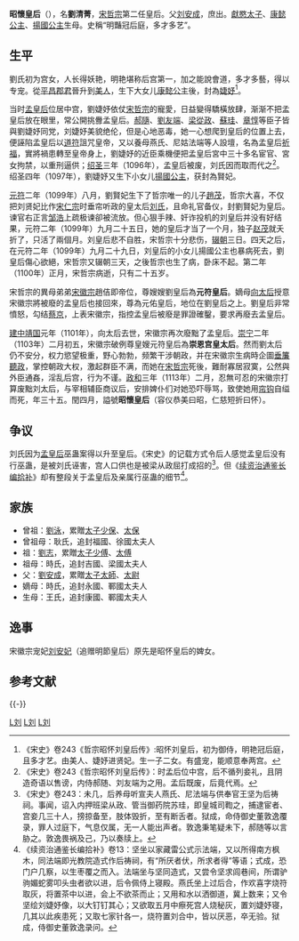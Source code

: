 {{Refimprove|time=2019-12-12T19:16:07+00:00}}
'''昭懷皇后'''（{{bd|1079年||1113年|catIdx=L}}），名'''劉清菁'''，[[宋哲宗|宋哲宗]]第二任皇后。父[[刘安成|刘安成]]，庶出。[[赵茂|獻愍太子]]、[[秦国康懿长公主|康懿公主]]、[[扬国公主_(宋哲宗)|揚國公主]]生母。史稱“明豔冠后庭，多才多艺”。

== 生平 ==
劉氏初为宫女，人长得妖艳，明艳堪称后宫第一，加之能說會道，多才多藝，得以专宠。從[[平昌县|平昌]][[郡君|郡君]]晉升到[[美人_(位号)|美人]]，生下大女儿[[秦国康懿长公主|康懿公主]]後，封為[[婕妤|婕妤]]<ref>《宋史》卷243《哲宗昭怀刘皇后传》:昭怀刘皇后，初为御侍，明艳冠后庭，且多才艺。由美人、婕妤进贤妃。生一子二女。有盛宠，能顺意奉两宫。</ref>。

当时[[昭慈圣献皇后|孟皇后]]位居中宫，劉婕妤依仗[[宋哲宗|宋哲宗]]的寵愛，日益變得驕橫放肆，渐渐不把孟皇后放在眼里，常公開挑釁孟皇后。[[郝隨|郝隨]]、[[劉友端|劉友端]]、[[梁從政|梁從政]]、[[蘇珪|蘇珪]]、[[章惇|章惇]]等臣子皆與劉婕妤同党，刘婕妤美貌绝伦，但是心地恶毒，她一心想爬到皇后的位置上去，便誣陷孟皇后以[[道符|道符]]詛咒皇帝，又以養母燕氏、尼姑法端等人設壇，名為孟皇后[[祈福|祈福]]，實將禍患轉至皇帝身上，劉婕妤的近臣乘機便把孟皇后宮中三十多名宦官、宮女拘禁，以重刑逼供；[[绍圣|绍圣]]三年（1096年），孟皇后被废，刘氏因而取而代之<ref>《宋史》卷243《哲宗昭怀刘皇后传》：时孟后位中宫，后不循列妾礼，且阴造奇语以售谤，内侍郝随、刘友端为之用。孟后既废，后竟代焉。</ref>。绍圣四年（1097年），劉婕妤又生下小女儿[[扬国公主_(宋哲宗)|揚國公主]]，获封為賢妃。

[[元符|元符]]二年（1099年）八月，劉賢妃生下了哲宗唯一的儿子[[趙茂|趙茂]]，哲宗大喜，不仅把刘贤妃比作[[宋仁宗|宋仁宗]]时垂帘听政的皇太后[[章献明肃皇后|刘氏]]，且命礼官备仪，封劉賢妃为皇后。谏官右正言[[邹浩|邹浩]]上疏极谏卻被流放。但心狠手辣、奸诈投机的刘皇后并没有好结果，元符二年（1099年）九月二十五日，她的皇后才当了一个月，独子[[赵茂|赵茂]]就夭折了，只活了兩個月。刘皇后悲不自胜，宋哲宗十分悲伤，[[辍朝|辍朝]]三日。四天之后，在元符二年（1099年）九月二十九日，刘皇后的小女儿揚國公主也暴病死去，劉皇后傷心欲絕，宋哲宗又辍朝三天，之後哲宗也生了病，卧床不起。第二年（1100年）正月，宋哲宗病逝，只有二十五岁。

宋哲宗的異母弟弟[[宋徽宗|宋徽宗]]趙佶即帝位，尊嫂嫂劉皇后為'''元符皇后'''。嫡母[[钦圣献肃皇后|向太后]]授意宋徽宗將被廢的孟皇后也接回來，尊為元佑皇后，地位在劉皇后之上。劉皇后非常憤怒，勾结[[蔡京|蔡京]]，上表宋徽宗，指控孟皇后被廢是罪證確鑿，要求再廢去孟皇后。

[[建中靖国|建中靖国]]元年（1101年），向太后去世，宋徽宗再次廢黜了孟皇后。[[崇宁|崇宁]]二年（1103年）二月初五，宋徽宗破例尊皇嫂元符皇后為'''崇恩宫皇太后'''。然而劉太后仍不安分，权力慾望极重，野心勃勃，频繁干涉朝政，并在宋徽宗生病時企圖[[垂簾聽政|垂簾聽政]]，掌控朝政大权，激起群臣不满，而她在[[宋哲宗|宋哲宗]]死後，難耐寡居寂寞，公然與外臣通姦，淫乱后宫，行为不谨。[[政和|政和]]三年（1113年）二月，忍無可忍的宋徽宗打算废黜刘太后，与宰相辅臣商议后，安排婢仆们对她恐吓辱骂，致使她用[[帘钩|帘钩]]自缢而死，年三十五。閏四月，謚號'''昭懷皇后'''（容仪恭美曰昭，仁慈短折曰怀）。

== 争议 ==
刘氏因为[[昭慈圣献皇后|孟皇后]]巫蛊案得以升至皇后。《宋史》的记载方式令后人感觉孟皇后没有行巫蛊，是被刘氏诬害，宫人口供也是被梁从政屈打成招的<ref>《宋史》卷243：未几，后养母听宣夫人燕氏、尼法端与供奉官王坚为后祷祠。事闻，诏入内押班梁从政、管当御药院苏珪，即皇城司鞫之，捕逮宦者、宫妾几三十人，搒掠备至，肢体毁折，至有断舌者。狱成，命侍御史董敦逸覆录，罪人过庭下，气息仅属，无一人能出声者。敦逸秉笔疑未下，郝随等以言胁之。敦逸畏祸及己，乃以奏牍上。</ref>。但《[[續資治通鑑長編|续资治通鉴长编拾补]]》却有整段关于孟皇后及亲属行巫蛊的细节<ref>《续资治通鉴长编拾补》卷13：坚坐以家藏雷公式示法端，又以所得南方枫木，同法端即光教院造式作后祷祠，有“所厌者伏，所求者得”等语；式成，恐门户几察，以生枣覆之而入。法端坐与坚同造式，又尝令坚求闾巷间，所谓驴驹媚蛇雾叩头虫者欲以进，后令佩侍上寝殿。燕氏坐上过后合，作欢喜字烧符取灰，将置茶中以进，会上不欲茶而止；又用和水以洒御道，冀上数来；又令坚绘刘婕妤像，以大钉钉其心；又欲取五月中瘵死宫人烧秘灰，置刘婕妤寝，几其以此疾患死；又取七家针各一，烧符置刘合中，皆以厌恶，卒无验。狱成，侍御史董敦逸录问。</ref>。

== 家族 ==
*曾祖：[[劉泳|劉泳]]，累贈[[太子少保|太子少保]]、[[太保|太保]]
*曾祖母：耿氏，追封福國、徐國太夫人
*祖：[[劉志|劉志]]，累贈[[太子少傅|太子少傅]]、[[太傅|太傅]]
*祖母：時氏，追封吉國、梁國太夫人
*父：[[劉安成|劉安成]]，累贈[[太子太師|太子太師]]、[[太尉|太尉]]
*嫡母：時氏，追封永國、鄆國太夫人
*生母：王氏，追封康國、鄆國太夫人

== 逸事 ==
宋徽宗宠妃[[明節皇后|刘安妃]]（追赠明節皇后）原先是昭怀皇后的婢女。

== 参考文献 ==
{{Reflist|2}}

{{-}}
{{start box}} 
{{s-before|[[昭慈圣献皇后|孟皇后]]}} 
{{s-title|[[:Category:宋朝皇后|宋朝皇后]]|1099年—1100年}} 
{{s-after|[[顯恭皇后|王皇后]]}} 
{{end box}}
{{宋朝皇后}}

[[Category:北宋皇后|L刘]]
[[Category:中国皇嫂|L刘]]
[[Category:北宋女性政治人物|L刘]]